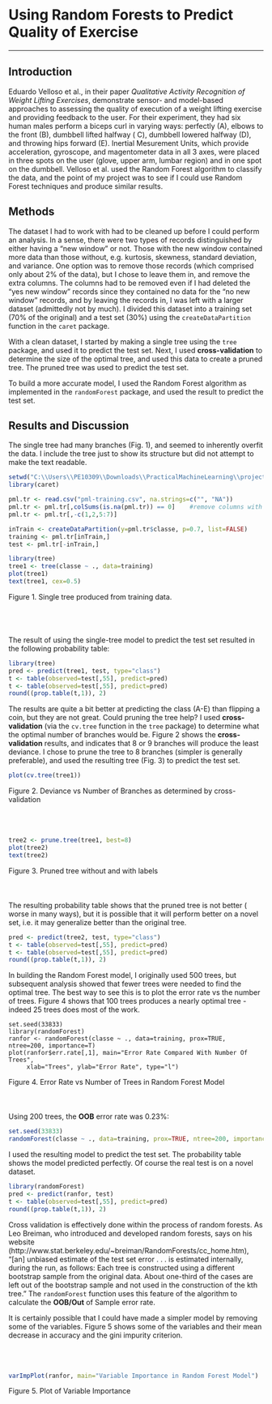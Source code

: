 Using Random Forests to Predict Quality of Exercise
========================================================
<hr  color="darkblue">
Introduction
--------------------------------------------------------
Eduardo Velloso et al., in their paper <i>Qualitative Activity Recognition of Weight Lifting Exercises</i>, demonstrate sensor- and model-based approaches to assessing the quality of execution of a weight lifting exercise and providing feedback to the user.  For their experiment, they had six human males perform a biceps curl in varying ways: perfectly (A), elbows to the front (B), dumbbell lifted halfway ( C), dumbbell lowered halfway (D), and throwing hips forward (E).  Inertial Mesurement Units, which provide acceleration, gyroscope, and magentometer data in all 3 axes, were placed in three spots on the user (glove, upper arm, lumbar region) and in one spot on the dumbbell.  Velloso et al. used the Random Forest algorithm to classify the data, and the point of my project was to see if I could use Random Forest techniques and produce similar results. 

Methods
--------------------------------------------------------
The dataset I had to work with had to be cleaned up before I could perform an analysis.  In a sense, there were two types of records distinguished by either having a "new window" or not.  Those with the new window contained more data than those without, e.g. kurtosis, skewness, standard deviation, and variance.  One option was to remove those records (which comprised only about 2% of the data), but I chose to leave them in, and remove the extra columns.  The columns had to be removed even if I had deleted the "yes new window" records since they contained no data for the "no new window" records, and by leaving the records in, I was left with a larger dataset (admittedly not by much).  I divided this dataset into a training set (70% of the original) and a test set (30%) using the <code>createDataPartition</code> function in the <code>caret</code> package.

With a clean dataset, I started by making a single tree using the <code>tree</code> package, and used it to predict the test set.  Next, I used <b>cross-validation</b> to determine the size of the optimal tree, and used this data to create a pruned tree.  The pruned tree was used to predict the test set.  

To build a more accurate model, I used the Random Forest algorithm as implemented in the <code>randomForest</code> package, and used the result to predict the test set.  

Results and Discussion
-------------------------------------------------------
The single tree had many branches (Fig. 1), and seemed to inherently overfit the data.  I include the tree just to show its structure but did not attempt to make the text readable.  
```r
setwd("C:\\Users\\PE10309\\Downloads\\PracticalMachineLearning\\project")
library(caret)

pml.tr <- read.csv("pml-training.csv", na.strings=c("", "NA"))
pml.tr <- pml.tr[,colSums(is.na(pml.tr)) == 0]    #remove columns with NA
pml.tr <- pml.tr[,-c(1,2,5:7)]

inTrain <- createDataPartition(y=pml.tr$classe, p=0.7, list=FALSE)
training <- pml.tr[inTrain,]
test <- pml.tr[-inTrain,]

library(tree)
tree1 <- tree(classe ~ ., data=training)
plot(tree1)
text(tree1, cex=0.5)
```
Figure 1. Single tree produced from training data.    
<br>
<br>
<br>
<br>
The result of using the single-tree model to predict the test set resulted in the following probability table:
```r
library(tree)
pred <- predict(tree1, test, type="class")
t <- table(observed=test[,55], predict=pred)
t <- table(observed=test[,55], predict=pred)
round((prop.table(t,1)), 2)
```
The results are quite a bit better at predicting the class (A-E) than flipping a coin, but they are not great.  Could pruning the tree help?  I used <b>cross-validation</b> (via the <code>cv.tree</code> function in the <code>tree</code> package) to determine what the optimal number of branches would be.  Figure 2 shows the <b>cross-validation</b> results, and indicates that 8 or 9 branches will produce the least deviance.  I chose to prune the tree to 8 branches (simpler is generally preferable), and used the resulting tree (Fig. 3) to predict the test set.
```r
plot(cv.tree(tree1))
```
Figure 2. Deviance vs Number of Branches as determined by cross-validation 
<br>
<br>
<br>
<br>
```r
tree2 <- prune.tree(tree1, best=8)
plot(tree2) 
text(tree2)
```
Figure 3. Pruned tree without and with labels
<br>
<br>
<br>
<br>
The resulting probability table shows that the pruned tree is not better ( worse in many ways), but it is possible that it will perform better on a novel set, i.e. it may generalize better than the original tree.  
```r
pred <- predict(tree2, test, type="class")
t <- table(observed=test[,55], predict=pred)
t <- table(observed=test[,55], predict=pred)
round((prop.table(t,1)), 2)
```

In building the Random Forest model, I originally used 500 trees, but subsequent analysis showed that fewer trees were needed to find the optimal tree.  The best way to see this is to plot the error rate vs the number of trees.  Figure 4 shows that 100 trees produces a nearly optimal tree - indeed 25 trees does most of the work.  
```{rfig.width=9, fig.keep=7, cache=TRUE, echo=FALSE}
set.seed(33833)
library(randomForest)
ranfor <- randomForest(classe ~ ., data=training, prox=TRUE, ntree=200, importance=T)
plot(ranfor$err.rate[,1], main="Error Rate Compared With Number Of Trees",
     xlab="Trees", ylab="Error Rate", type="l")
```
Figure 4. Error Rate vs Number of Trees in Random Forest Model
<br>
<br>
<br>
<br>
Using 200 trees, the <b>OOB</b> error rate was 0.23%:  
```r
set.seed(33833)
randomForest(classe ~ ., data=training, prox=TRUE, ntree=200, importance=T)
```

I used the resulting model to predict the test set.  The probability table shows the model predicted perfectly.  Of course the real test is on a novel dataset.  
```r
library(randomForest)
pred <- predict(ranfor, test)
t <- table(observed=test[,55], predict=pred)
round((prop.table(t,1)), 2)
```

Cross validation is effectively done within the process of random forests.  As Leo Breiman, who introduced and developed random forests, says on his website (http://www.stat.berkeley.edu/~breiman/RandomForests/cc_home.htm), "[an] unbiased estimate of the test set error . . . is estimated internally, during the run, as follows: Each tree is constructed using a different bootstrap sample from the original data.  About one-third of the cases are left out of the bootstrap sample and not used in the construction of the kth tree."  The <code>randomForest</code> function uses this feature of the algorithm to calculate the <b>OOB/Out</b> of Sample error rate.  

It is certainly possible that I could have made a simpler model by removing some of the variables.  Figure 5 shows some of the variables and their mean decrease in accuracy and the gini impurity criterion.
<br>
<br>
<br>
<br>
```r
varImpPlot(ranfor, main="Variable Importance in Random Forest Model")
```
Figure 5. Plot of Variable Importance